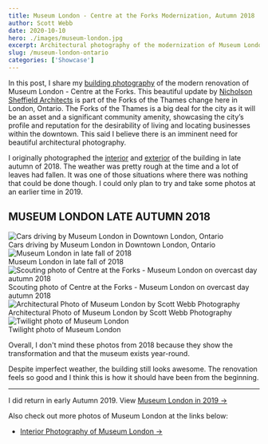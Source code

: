 ```yaml
---
title: Museum London - Centre at the Forks Modernization, Autumn 2018
author: Scott Webb
date: 2020-10-10
hero: ./images/museum-london.jpg
excerpt: Architectural photography of the modernization of Museum London, Centre at the Forks in late Autumn 2018
slug: /museum-london-ontario
categories: ['Showcase']
---
```


In this post, I share my [building photography](/) of the modern renovation of Museum London - Centre at the Forks. This beautiful update by [Nicholson Sheffield Architects](https://nicholsonsheffield.ca/) is part of the Forks of the Thames change here in London, Ontario. The Forks of the Thames is a big deal for the city as it will be an asset and a significant community amenity, showcasing the city’s profile and reputation for the desirability of living and locating businesses within the downtown. This said I believe there is an imminent need for beautiful architectural photography.

I originally photographed the [interior](/interiors-photography) and [exterior](/exterior-photography) of the building in late autumn of 2018. The weather was pretty rough at the time and a lot of leaves had fallen. It was one of those situations where there was nothing that could be done though. I could only plan to try and take some photos at an earlier time in 2019.

## MUSEUM LONDON LATE AUTUMN 2018

<div className="Image__Medium">
  <img
    src="./images/museum-london-ontario.jpg"
    title="Cars driving by Museum London in Downtown London, Ontario"
    alt="Cars driving by Museum London in Downtown London, Ontario"
  />
  <figcaption>Cars driving by Museum London in Downtown London, Ontario</figcaption>
</div>

<div className="Image__Medium">
  <img
    src="./images/london-museum-fall-2018-1.jpg"
    title="Museum London in late fall of 2018"
    alt="Museum London in late fall of 2018"
  />
  <figcaption>Museum London in late fall of 2018</figcaption>
</div>

<div className="Image__Medium">
  <img
    src="./images/centre-at-the-forks-london-overcast-day-2018.jpg"
    title="Centre at the Forks - Museum London on overcast day autumn 2018"
    alt="Scouting photo of Centre at the Forks - Museum London on overcast day autumn 2018"
  />
  <figcaption>Scouting photo of Centre at the Forks - Museum London on overcast day autumn 2018</figcaption>
</div>

<div className="Image__Small">
  <img
    src="./images/museum-london-architecture-photo-9.jpg"
    title="Architectural Photo of Museum London by Scott Webb Photography"
    alt="Architectural Photo of Museum London by Scott Webb Photography"
  />
  <figcaption>Architectural Photo of Museum London by Scott Webb Photography</figcaption>
</div>

<div className="Image__Medium">
  <img
    src="./images/museum-london.jpg"
    title="Twilight photo of Museum London"
    alt="Twilight photo of Museum London"
  />
  <figcaption>Twilight photo of Museum London</figcaption>
</div>

Overall, I don't mind these photos from 2018 because they show the transformation and that the museum exists year-round. 

Despite imperfect weather, the building still looks awesome. The renovation feels so good and I think this is how it should have been from the beginning.

- - -

I did return in early Autumn 2019. View [Museum London in 2019 →](/museum-london-2019)

Also check out more photos of Museum London at the links below:

- [Interior Photography of Museum London →](/museum-london-interior)
